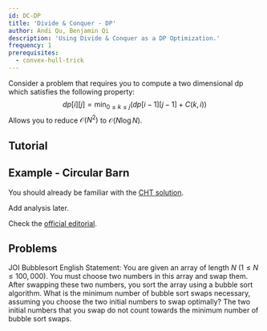 ```yaml
---
id: DC-DP
title: 'Divide & Conquer - DP'
author: Andi Qu, Benjamin Qi
description: 'Using Divide & Conquer as a DP Optimization.'
frequency: 1
prerequisites:
  - convex-hull-trick
---
```


Consider a problem that requires you to compute a two dimensional dp which satisfies the following property: 
$$
dp[i][j] = \min_{0\le k \le j}( dp[i-1][j-1] + C(k,i))
$$
Allows you to reduce $\mathcal{O}(N^2)$ to $\mathcal{O}(N\log N)$.

## Tutorial

<Resources>
	<Resource
		source="cp-algo"
		title="Divide and Conquer DP"
		url="dynamic_programming/divide-and-conquer-dp.html"
	/>
	<Resource
		source="Jeffrey Xiao"
		title="Divide and Conquer Optimization"
		url="https://jeffreyxiao.me/blog/divide-and-conquer-optimization"
	/>
	<Resource source="GCP" title="15.4.2 - Divide & Conquer Optimization" />
</Resources>

## Example - Circular Barn

<FocusProblem problem="dnc_sample" />

You should already be familiar with the [CHT solution](/plat/convex-hull-trick#problems).

<IncompleteSection>

Add analysis later.

</IncompleteSection>

Check the
[official editorial](http://www.usaco.org/current/data/sol_cbarn_platinum_feb16.html).

## Problems

<Problems problems="dnc_general" />

JOI Bubblesort English Statement: You are given an array of length $N$
$(1 \le N \le 100,000)$. You must choose two numbers in this array and swap
them. After swapping these two numbers, you sort the array using a bubble sort
algorithm. What is the minimum number of bubble sort swaps necessary, assuming
you choose the two initial numbers to swap optimally? The two initial numbers
that you swap do not count towards the minimum number of bubble sort swaps.

<!-- <Info title="Pro Tip">

There are [plenty](https://github.com/bqi343/USACO/blob/master/Contests/USACO%20Links/Division-Specific/Platinum.md) of Platinum DP problems that are not covered by this guide. We recommend that you work through these on your own.

</Info> -->
